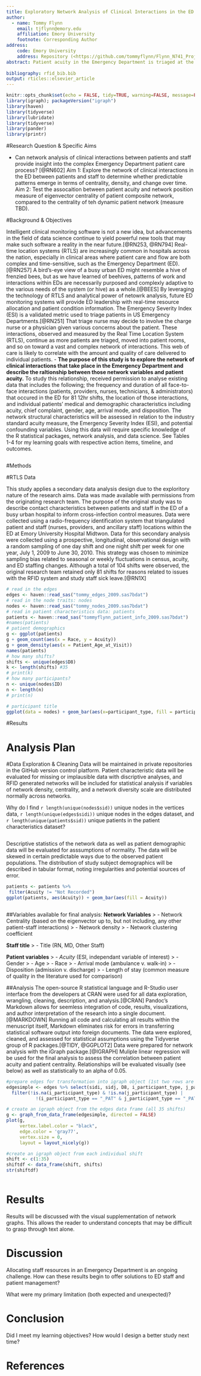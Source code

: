 ```yaml
---
title: Exploratory Network Analysis of Clinical Interactions in the ED
author:  
  - name: Tommy Flynn
    email: tjflynn@emory.edu
    affiliation: Emory University
    footnote: Corresponding Author
address:
    code: Emory University
    address: Repository (<https://github.com/tommyflynn/Flynn_N741_Project/tree/master/Flynn_Project>)
abstract: Patient acuity in the Emergency Department is triaged at the beginning of the care process using the Emergency Severity Index (ESI) metric. The ESI is presumed to predict resource consumption in the ED, and is a validated predictor of hospital admission for the majority of ED patients. It is not sensitive to non-medical patient characteristics, such as patient race, nor is it accountable to changes in patient condition over time. ED administrators and charge nurses are left with an impression of the unit that does not reveal the reality of current paitient conditions or ED resources being utilized. The lack of real-time ED resource and patient condition information creates opportunities for unrecognized patient deterioration, medical errors, increased wait times, and decreased patient satisfaction. An objective measurement of patient resource consumption that passively observes and calulates relative patient need in real-time would allow charge nurses and administrators to make informed decisions for effective, efficient, and safe patient care. This study tests a novel approach to measuring patient acuity (ED resource consumption) using real-time location system (RTLS) contact data and network analysis. This paper presents the approach and analytic results of several ED contact networks in relation to patient acuity (ESI)
  
bibliography: rfid_bib.bib
output: rticles::elsevier_article
---
```

```r
knitr::opts_chunk$set(echo = FALSE, tidy=TRUE, warning=FALSE, message=FALSE)
library(igraph); packageVersion("igraph")
library(haven)
library(tidyverse)
library(lubridate)
library(tidyverse)
library(pander)
library(printr)
```

#Research Question & Specific Aims

- Can network analysis of clinical interactions between patients and staff provide insight into the complex Emergency Department patient care process? [@RN602]
Aim 1: Explore the network of clinical interactions in the ED between patients and staff to determine whether predictable patterns emerge in terms of centrality, density, and change over time. 
Aim 2: Test the assocaition between patient acuity and network position measure of eigenvector centrality of patient composite network, compared to the centrality of teh dynamic patient network (measure TBD).

#Background & Objectives

 Intelligent clinical monitoring software is not a new idea, but advancements in the field of data science continue to yield powerful new tools that may make such software a reality in the near future.[@RN253, @RN794] Real-time location systems (RTLS) are increasingly common in hospitals across the nation, especially in clinical areas where patient care and flow are both complex and time-sensitive, such as the Emergency Department (ED).[@RN257] A bird's-eye view of a busy urban ED might resemble a hive of frenzied bees, but as we have learned of beehives, patterns of work and interactions within EDs are necessarily purposed and complexly adaptive to the various needs of the system (or hive) as a whole.[@BEES] By leveraging the technology of RTLS and analytical power of netowrk analysis, future ED monitoring systems will provide ED leadership with real-time resource allocation and patient condition information. 
 The Emergency Severity Index (ESI) is a validated metric used to triage patients in US Emergency Departments.[@RN251] That triage nurse may decide to involve the charge nurse or a physician given various concerns about the patient. These interactions, observed and measured by the Real Time Location System (RTLS), continue as more patients are triaged, moved into patient rooms, and so on toward a vast and complex network of interactions. This web of care is likely to correlate with the amount and quality of care delivered to individual patients. 
- __The purpose of this study is to explore the network of clinical interactions that take place in the Emergency Department and describe the raltionship between those network variables and patient acuity.__ To study this relationship, received permission to analyse existing data that includes the following; the frequency and duration of all face-to-face interactions (patients, providers, nurses, technicians, & administrators) that occured in the ED for 81 12hr shifts, the location of those interactions, and individual patients' medical and demographic characteristics including acuity, chief complaint, gender, age, arrival mode, and disposition. The network structural characteristics will be assessed in relation to the industry standard acuity measure, the Emergency Severity Index (ESI), and potential confounding variables. Using this data will require specific knowledge of the R statistical packages, network analysis, and data science. See Tables 1-4 for my learning goals with respective action items, timeline, and outcomes. 

```r

```
#Methods






#RTLS Data

This study applies a secondary data analysis design due to the exploritory nature of the research aims. Data was made available with permissions from the originating research team. The purpose of the original study was to describe contact characteristics between patients and staff in the ED of a busy urban hospital to inform cross-infection control measures. Data were collected using a radio-frequency identification system that triangulated patient and staff (nurses, providers, and ancillary staff) locations within the ED at Emory University Hospital Midtwon. Data for this secondary analysis were collected using a prospective, longitudinal, observational design with a random sampling of one day shift and one night shift per week for one year, July 1, 2009 to June 30, 2010. This strategy was chosen to minimize sampling bias related to seasonal or weekly fluctuations in census, acuity, and ED staffing changes. Although a total of 104 shifts were observed, the original research team retained only 81 shifts for reasons related to issues with the RFID system and study staff sick leave.[@RN1X] 
```r
# read in the edges
edges <- haven::read_sas("tommy_edges_2009.sas7bdat") 
# read in the node traits: nodes
nodes <- haven::read_sas("tommy_nodes_2009.sas7bdat")
# read in patient characteristics data: patients
patients <- haven::read_sas("tommyflynn_patient_info_2009.sas7bdat")
#names(patients)
# patient demographics
g <- ggplot(patients) 
g + geom_count(aes(x = Race, y = Acuity))
g + geom_density(aes(x = Patient_Age_at_Visit))
names(patients)
# how many shifts?
shifts <- unique(edges$D8)
k <- length(shifts) #35
# print(k)
# how many participants?
n <- unique(nodes$ID)
n <- length(n)
# print(n)

# participant title
ggplot(data = nodes) + geom_bar(aes(x=participant_type, fill = participant_type)) + labs(title = "Participant Counts by Title")

```
#Results







Analysis Plan
=============

#Data Exploration & Cleaning
Data will be maintained in private repositories in the GitHub version control platform. Patient characteristic data will be evaluated for missing or implausible data with discriptive analyses, and RFID generated networks will be included for statistical analysis if variables of network density, centrality, and a network diversity scale are distributed normally across networks. 

Why do I find `r length(unique(nodes$sid))` unique nodes in the vertices data, `r length(unique(edges$sidi))` unique nodes in the edges dataset, and `r length(unique(patients$sid))` unique patients in the patient characteristics dataset? 
```r

```

Descriptive statistics of the network data as well as patient demographic data will be evaluated for asssumptions of normality. The data will be skewed in certain predictable ways due to the observed patient populations. The distribution of study subject demographics will be described in tabular format, noting irregularities and potential sources of error.
```r
patients <- patients %>%
 filter(Acuity != "Not Recorded")
ggplot(patients, aes(Acuity)) + geom_bar(aes(fill = Acuity))
```


```r


```

##Variables available for final analysis:
__Network Variables__
>  - Network Centrality (based on the eigenvector up to, but not including, any other patient-staff interactions)
>  - Network density
>  - Network clustering coefficient


__Staff title__
>  - Title (RN, MD, Other Staff)

__Patient variables__
>  - *Acuity* (ESI, independant variable of interest)
>  - Gender
>  - Age
>  - Race
>  - Arrival mode (ambulance v. walk-in)
>  - Disposition (admission v. discharge)
>  - Length of stay (common measure of quality in the literature used for comparison)
  
##Analysis
The open-source R statistical language and R-Studio user interface from the developers at CRAN were used for all data exploration, wrangling, cleaning, description, and analysis.[@CRAN] Pandoc's Markdown allows for seemless integration of code, results, visualizations, and author interpretation of the research into a single document.[@MARKDOWN] Running all code and calculating all results within the menuscript itself, Markdown eliminates risk for errors in transferring statistical software output into foreign documents. The data were explored, cleaned, and assessed for statistical assumptions using the Tidyverse group of R packages.[@TIDY, @GGPLOT2] Data were prepared for network analysis with the iGraph package.[@IGRAPH]
Muliple linear regression will be used for the final analysis to assess the correlation between patient acuity and patient centrality. Relationships will be evaluated visually (see below) as well as statistically to an alpha of 0.05.
```r
#prepare edges for transformation into igraph object (1st two rows are i & j)
edgesimple <- edges %>% select(sidi, sidj, D8, i_participant_type, j_participant_type) %>%
  filter(!is.na(i_participant_type) & !is.na(j_participant_type) | 
           !(i_participant_type == "_PAT" & j_participant_type == "_PAT"))
```

```r
# create an igraph object from the edges data frame (all 35 shifts)
g <- graph_from_data_frame(edgesimple, directed = FALSE)
plot(g, 
     vertex.label.color = "black", 
     edge.color = 'gray77',
     vertex.size = 0,
     layout = layout_nicely(g))

#create an igraph object from each individual shift
shift <- c(1:35)
shiftdf <- data_frame(shift, shifts)
str(shiftdf)
```

```r

```


Results
=======
Results will be discussed with the visual supplementation of network graphs. This allows the reader to understand concepts that may be difficult to grasp through text alone. 



Discussion
==========
Allocating staff resources in an Emergency Department is an ongoing challenge. How can these results begin to offer solutions to ED staff and patient management? 

What were my primary limitation (both expected and unexpected)?



Conclusion
==========
Did I meet my learning objectives? How would I design a better study next time? 




References {#references.unnumbered} 
==========




